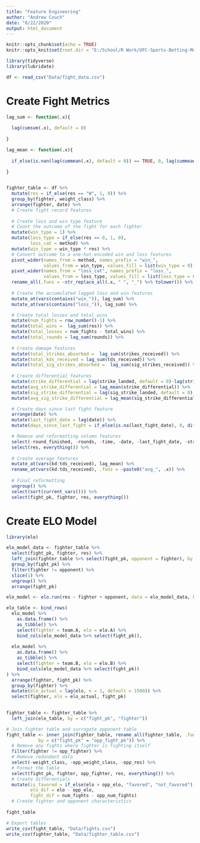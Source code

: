 ```yaml
---
title: "Feature Engineering"
author: "Andrew Couch"
date: "8/22/2020"
output: html_document
---
```


```r
knitr::opts_chunk$set(echo = TRUE)
knitr::opts_knit$set(root.dir = "E:/School/R Work/UFC-Sports-Betting-Model")
```

```r
library(tidyverse)
library(lubridate)

df <- read_csv("Data/fight_data.csv")
```
# Create Fight Metrics
```r
lag_sum <- function(.x){
  
  lag(cumsum(.x), default = 0)
  
}

lag_mean <- function(.x){
  
  if_else(is.nan(lag(cummean(.x), default = 0)) == TRUE, 0, lag(cummean(.x), default = 0)) 
  
}


fighter_table <- df %>% 
  mutate(res = if_else(res == "W", 1, 0)) %>% 
  group_by(fighter, weight_class) %>% 
  arrange(fighter, date) %>% 
  # Create fight record features 
  
  # Create loss and win type feature
  # Count the outcome of the fight for each fighter
  mutate(win_type = 1) %>% 
  mutate(loss_type = if_else(res == 0, 1, 0),
         loss_cat = method) %>% 
  mutate(win_type = win_type * res) %>% 
  # Convert outcome to a one-hot-encoded win and loss features 
  pivot_wider(names_from = method, names_prefix = "win_", 
              values_from = win_type, values_fill = list(win_type = 0)) %>% 
  pivot_wider(names_from = "loss_cat", names_prefix = "loss_", 
              values_from = loss_type, values_fill = list(loss_type = 0)) %>% 
  rename_all(.funs = ~str_replace_all(.x, " ", "_") %>% tolower()) %>% 
  
  # Create the accumulated lagged loss and win features 
  mutate_at(vars(contains("win_")), lag_sum) %>% 
  mutate_at(vars(contains("loss_")), lag_sum) %>% 

  # Create total losses and total wins 
  mutate(num_fights = row_number()-1) %>% 
  mutate(total_wins =  lag_sum(res)) %>% 
  mutate(total_losses = num_fights - total_wins) %>% 
  mutate(total_rounds = lag_sum(rounds)) %>%
  
  # Create damage features 
  mutate(total_strikes_absorbed =  lag_sum(strikes_received)) %>% 
  mutate(total_kds_received = lag_sum(tds_received)) %>% 
  mutate(total_sig_strikes_absorbed =  lag_sum(sig_strikes_received)) %>% 
  
  # Create differential features 
  mutate(strike_differential = lag(strike_landed, default = 0)-lag(strikes_received, default = 0)) %>% 
  mutate(avg_strike_differential = lag_mean(strike_differential)) %>% 
  mutate(sig_strike_differential = lag(sig_strike_landed, default = 0)-lag(sig_strikes_received, default = 0)) %>% 
  mutate(avg_sig_strike_differential = lag_mean(sig_strike_differential)) %>% 

  # Create days since last fight feature
  arrange(date) %>% 
  mutate(last_fight_date = lag(date)) %>% 
  mutate(days_since_last_fight = if_else(is.na(last_fight_date), 0, difftime(date, last_fight_date, units = "days") %>% as.numeric())) %>% 

  # Remove and reformatting column features
  select(-round_finished, -rounds, -time, -date, -last_fight_date, -strike_differential, -sig_strike_differential) %>%
  select(res, everything()) %>% 
  
  # Create average features 
  mutate_at(vars(kd:tds_received), lag_mean) %>% 
  rename_at(vars(kd:tds_received), .funs = ~paste0("avg_", .x)) %>% 
  
  # Final reformatting 
  ungroup() %>% 
  select(sort(current_vars())) %>% 
  select(fight_pk, fighter, res, everything())

```

# Create ELO Model
```r
library(elo)

elo_model_data <- fighter_table %>% 
  select(fight_pk, fighter, res) %>% 
  left_join(fighter_table %>% select(fight_pk, opponent = fighter), by = "fight_pk") %>% 
  group_by(fight_pk) %>% 
  filter(fighter != opponent) %>% 
  slice(1) %>% 
  ungroup() %>% 
  arrange(fight_pk) 

elo_model <- elo.run(res ~ fighter + opponent, data = elo_model_data, k = 25)

elo_table <- bind_rows(
  elo_model %>% 
    as.data.frame() %>% 
    as_tibble() %>% 
    select(fighter = team.A, elo = elo.A) %>% 
    bind_cols(elo_model_data %>% select(fight_pk)),
  
  elo_model %>% 
    as.data.frame() %>% 
    as_tibble() %>% 
    select(fighter = team.B, elo = elo.B) %>% 
    bind_cols(elo_model_data %>% select(fight_pk))
) %>% 
  arrange(fighter, fight_pk) %>% 
  group_by(fighter) %>% 
  mutate(elo_actual = lag(elo, n = 1, default = 1500)) %>% 
  select(fighter, elo = elo_actual, fight_pk)
  

fighter_table <- fighter_table %>% 
  left_join(elo_table, by = c("fight_pk", "fighter")) 

```


```r
# Join fighter table and surrogate opponent table
fight_table <- inner_join(fighter_table, rename_all(fighter_table, .funs = ~paste0("opp_", .x)), 
            by = c("fight_pk" = "opp_fight_pk")) %>% 
  # Remove any fights where fighter is fighting itself
  filter(fighter != opp_fighter) %>% 
  # Remove redundant data 
  select(-weight_class, -opp_weight_class, -opp_res) %>% 
  # Format the table 
  select(fight_pk, fighter, opp_fighter, res, everything()) %>% 
  # Create differentials
  mutate(is_favored = if_else(elo > opp_elo, "favored", "not_favored"),
         elo_dif = elo - opp_elo,
         fight_dif = num_fights - opp_num_fights)
  # Create fighter and opponent characteristics
  
fight_table
```

```r
# Export tables 
write_csv(fight_table, "Data/fights.csv")
write_csv(fighter_table, "Data/fighter_table.csv")
```




